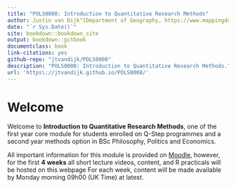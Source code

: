 ```yaml
--- 
title: "POLS0008: Introduction to Quantitative Research Methods"
author: Justin van Dijk^[Department of Geography, https://www.mappingdutchman.com/], Stephen Jivraj^[Institute of Epidemiology and Health Care, https://www.ucl.ac.uk/q-step/stephen-jivraj], and James Cheshire^[Department of Geography, http://jcheshire.com]
date: "`r Sys.Date()`"
site: bookdown::bookdown_site
output: bookdown::gitbook
documentclass: book
link-citations: yes
github-repo: "jtvandijk/POLS0008"
description: "POLS0008: Introduction to Quantitative Research Methods."
url: 'https\://jtvandijk.github.io/POLS0008/'
---
```


# Welcome {-}

Welcome to **Introduction to Quantitative Research Methods**, one of the first year core module for students enrolled on Q-Step programmes and a second year methods option in BSc Philosophy, Politics and Economics. 

All important information for this module is provided on [Moodle](https://moodle.ucl.ac.uk/course/view.php?id=6845), however, for the first **4 weeks** all short lecture videos, content, and R practicals will be hosted on this webpage For each week, content will be made available by Monday morning 09h00 (UK Time) at latest.
